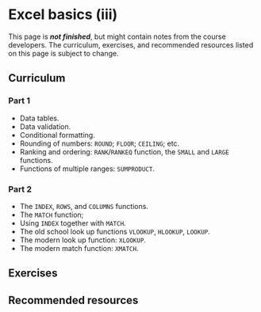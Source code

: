 # Excel basics (iii)

::: callout-important
This page is ***not finished***, but might contain notes from the course developers. The curriculum, exercises, and recommended resources listed on this page is subject to change.
:::

## Curriculum

### Part 1
- Data tables.
- Data validation.
- Conditional formatting.
- Rounding of numbers: `ROUND`; `FLOOR`; `CEILING`; etc.
- Ranking and ordering: `RANK`/`RANKEQ` function, the `SMALL` and `LARGE` functions.
- Functions of multiple ranges: `SUMPRODUCT`.

### Part 2
- The `INDEX`, `ROWS`, and `COLUMNS` functions.
- The `MATCH` function;
- Using `INDEX` together with `MATCH`. 
- The old school look up functions `VLOOKUP`, `HLOOKUP`, `LOOKUP`. 
- The modern look up function: `XLOOKUP`.
- The modern match function: `XMATCH`.

## Exercises

## Recommended resources
